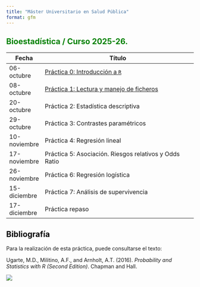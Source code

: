 ```yaml
---
title: "Máster Universitario en Salud Pública"
format: gfm
---
```


## Bioestadística / Curso 2025-26. {style="color: green"}

| Fecha        | Título                                                       |
|--------------|--------------------------------------------------------------|
| 06-octubre   | [Práctica 0: Introducción a `R`](./Practica0.html)           |
| 08-octubre   | [Práctica 1: Lectura y manejo de ficheros](./Practica1.html) |
| 20-octubre   | Práctica 2: Estadística descriptiva                          |
| 29-octubre   | Práctica 3: Contrastes paramétricos                          |
| 10-noviembre | Práctica 4: Regresión lineal                                 |
| 17-noviembre | Práctica 5: Asociación. Riesgos relativos y Odds Ratio       |
| 26-noviembre | Práctica 6: Regresión logística                              |
| 15-diciembre | Práctica 7: Análisis de supervivencia                        |
| 17-diciembre | Práctica repaso                                              |

## Bibliografía {style="color: black"}

Para la realización de esta práctica, puede consultarse el texto:

Ugarte, M.D., Militino, A.F., and Arnholt, A.T. (2016). *Probability and Statistics with R (Second Edition)*. Chapman and Hall.

![](img/PASWR2.jpg)
